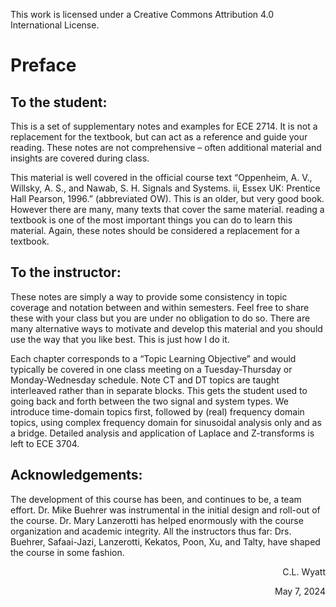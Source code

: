 ```{=html}
<style>
.flushright {
   text-align: right;
}
</style>
```

This work is licensed under a Creative Commons Attribution 4.0 International License.

# Preface {.unnumbered}

## To the student:

This is a set of supplementary notes and examples for ECE 2714. It is not a replacement for the textbook, but can act as a reference and guide your reading. These notes are not comprehensive -- often additional material and insights are covered during class.

This material is well covered in the official course text "Oppenheim, A. V., Willsky, A. S., and Nawab, S. H. Signals and Systems\. ii, Essex UK: Prentice Hall Pearson, 1996." \cite{OW} (abbreviated OW). This is an older, but very good book. However there are many, many texts that cover the same material. \textit{Engaged} reading a textbook is one of the most important things you can do to learn this material. Again, these notes should \textbf{not} be considered a replacement for a textbook.

## To the instructor:

These notes are simply a way to provide some consistency in topic coverage and notation between and within semesters. Feel free to share these with your class but you are under no obligation to do so. There are many alternative ways to motivate and develop this material and you should use the way that you like best. This is just how I do it.

Each chapter corresponds to a "Topic Learning Objective" and would typically be covered in one class meeting on a Tuesday-Thursday or Monday-Wednesday schedule. Note CT and DT topics are taught interleaved rather than in separate blocks. This gets the student used to going back and forth between the two signal and system types. We introduce time-domain topics first, followed by (real) frequency domain topics, using complex frequency domain for sinusoidal analysis only and as a bridge. Detailed analysis and application of Laplace and Z-transforms is left to ECE 3704. 

## Acknowledgements:

The development of this course has been, and continues to be, a team effort. Dr. Mike Buehrer was instrumental in the initial design and roll-out of the course. Dr. Mary Lanzerotti has helped enormously with the course organization and academic integrity. All the instructors thus far: Drs. Buehrer, Safaai-Jazi, Lanzerotti, Kekatos, Poon, Xu, and Talty, have shaped the course in some fashion.


::: {.flushright data-latex=""}
C.L. Wyatt

May 7, 2024
:::



